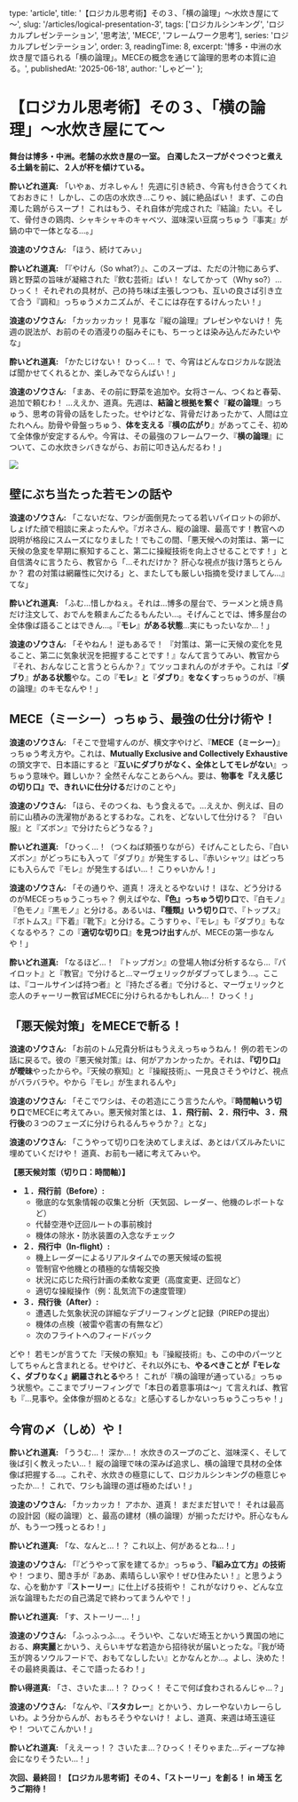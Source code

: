 
  type: 'article',
  title: '【ロジカル思考術】その３、「横の論理」～水炊き屋にて～',
  slug: '/articles/logical-presentation-3',
  tags: ['ロジカルシンキング', 'ロジカルプレゼンテーション', '思考法', 'MECE', 'フレームワーク思考'],
  series: 'ロジカルプレゼンテーション',
  order: 3,
  readingTime: 8,
  excerpt: '博多・中洲の水炊き屋で語られる「横の論理」。MECEの概念を通じて論理的思考の本質に迫る。',
  publishedAt: '2025-06-18',
  author: 'しゃどー'
};

# 【ロジカル思考術】その３、「横の論理」～水炊き屋にて～

**舞台は博多・中洲。老舗の水炊き屋の一室。**
**白濁したスープがぐつぐつと煮える土鍋を前に、２人が杯を傾けている。**

**酔いどれ道真:** 「いやぁ、ガネしゃん！ 先週に引き続き、今宵も付き合うてくれておおきに！ しかし、この店の水炊き…こりゃ、誠に絶品ばい！ まず、この白濁した鶏がらスープ！ これはもう、それ自体が完成された『結論』たい。そして、骨付きの鶏肉、シャキシャキのキャベツ、滋味深い豆腐っちゅう『事実』が鍋の中で一体となる…。」

**浪速のゾウさん:** 「ほう、続けてみぃ」

**酔いどれ道真:** 「『やけん（So what?）』、このスープは、ただの汁物にあらず、鶏と野菜の旨味が凝縮された『飲む芸術』ばい！ なしてかって（Why so?）…ひっく！ それぞれの具材が、己の持ち味ば主張しつつも、互いの良さば引き立て合う『調和』っちゅうメカニズムが、そこには存在するけんったい！」

**浪速のゾウさん:** 「カッカッカッ！ 見事な『縦の論理』プレゼンやないけ！ 先週の説法が、お前のその酒浸りの脳みそにも、ちーっとは染み込んだみたいやな」

**酔いどれ道真:** 「かたじけない！ ひっく…！ で、今宵はどんなロジカルな説法ば聞かせてくれるとか、楽しみでならんばい！」

**浪速のゾウさん:** 「まあ、その前に野菜を追加や。女将さーん、つくねと春菊、追加で頼むわ！ …ええか、道真。先週は、**結論と根拠を繋ぐ**『**縦の論理**』っちゅう、思考の背骨の話をしたった。せやけどな、背骨だけあったかて、人間は立たれへん。肋骨や骨盤っちゅう、**体を支える**『**横の広がり**』があってこそ、初めて全体像が安定するんや。今宵は、その最強のフレームワーク、『**横の論理**』について、この水炊きシバきながら、お前に叩き込んだるわ！」

<Image
  src="/images/ContentImages/ganesha_mizutaki.jpg"
  width={600}
  height={350}
/>

## 壁にぶち当たった若モンの話や

**浪速のゾウさん:** 「こないだな、ワシが面倒見たってる若いパイロットの卵が、しょげた顔で相談に来よったんや。『ガネさん、縦の論理、最高です！教官への説明が格段にスムーズになりました！でもこの間、「悪天候への対策は、第一に天候の急変を早期に察知すること、第二に操縦技術を向上させることです！」と自信満々に言うたら、教官から「…それだけか？ 肝心な視点が抜け落ちとらんか？ 君の対策は網羅性に欠ける」と、またしても厳しい指摘を受けましてん…』てな」

**酔いどれ道真:** 「ふむ…惜しかねぇ。それは…博多の屋台で、ラーメンと焼き鳥だけ注文して、おでんを頼まんごたるもんたい…。そげんことでは、博多屋台の全体像ば語ることはできん…。<Highlight>『**モレ**』**がある状態**</Highlight>…実にもったいなか…！」

**浪速のゾウさん:** 「そやねん！ 逆もあるで！ 『対策は、第一に天候の変化を見ること、第二に気象状況を把握することです！』なんて言うてみい、教官から『それ、おんなじこと言うとらんか？』てツッコまれんのがオチや。これは<Highlight>『**ダブり**』**がある状態**</Highlight>やな。この『**モレ**』**と**『**ダブり**』**をなくす**っちゅうのが、『横の論理』のキモなんや！」

## MECE（ミーシー）っちゅう、最強の仕分け術や！

**浪速のゾウさん:** 「そこで登場すんのが、横文字やけど、『**MECE（ミーシー）**』っちゅう考え方や。これは、**Mutually Exclusive and Collectively Exhaustive**の頭文字で、日本語にすると『**互いにダブりがなく、全体としてモレがない**』っちゅう意味や。難しいか？ 全然そんなことあらへん。要は、**物事を『ええ感じの切り口』で、きれいに仕分ける**だけのことや」

**浪速のゾウさん:** 「ほら、そのつくね、もう食えるで。…ええか、例えば、目の前に山積みの洗濯物があるとするわな。これを、どないして仕分ける？ 『白い服』と『ズボン』で分けたらどうなる？」

**酔いどれ道真:** 「ひっく…！（つくねば頬張りながら）そげんことしたら、『白いズボン』がどっちにも入って『ダブり』が発生するし、『赤いシャツ』はどっちにも入らんで『モレ』が発生するばい…！ こりゃいかん！」

**浪速のゾウさん:** 「その通りや、道真！ 冴えとるやないけ！ ほな、どう分けるのがMECEっちゅうこっちゃ？ 例えばやな、**『色』っちゅう切り口**で、『白モノ』『色モノ』『黒モノ』と分ける。あるいは、**『種類』いう切り口**で、『トップス』『ボトムス』『下着』『靴下』と分ける。こうすりゃ、『モレ』も『ダブり』もなくなるやろ？ この<Highlight>『**適切な切り口**』**を見つけ出す**</Highlight>んが、MECEの第一歩なんや！」

**酔いどれ道真:** 「なるほど…！ 『トップガン』の登場人物ば分析するなら…『パイロット』と『教官』で分けると…マーヴェリックがダブってしまう…。ここは、『コールサインば持つ者』と『持たざる者』で分けると、マーヴェリックと恋人のチャーリー教官ばMECEに分けられるかもしれん…！ ひっく！」

## 「悪天候対策」をMECEで斬る！

**浪速のゾウさん:** 「お前のトム兄貴分析はもうええっちゅうねん！ 例の若モンの話に戻るで。彼の『悪天候対策』は、何がアカンかったか。それは、**『切り口』が曖昧**やったからや。『天候の察知』と『操縦技術』、一見良さそうやけど、視点がバラバラや。やから『モレ』が生まれるんや」

**浪速のゾウさん:** 「そこでワシは、その若造にこう言うたんや。『**時間軸いう切り口**でMECEに考えてみぃ。悪天候対策とは、**１．飛行前、２．飛行中、３．飛行後**の３つのフェーズに分けられるんちゃうか？』とな」

**浪速のゾウさん:** 「こうやって切り口を決めてしまえば、あとはパズルみたいに埋めていくだけや！ 道真、お前も一緒に考えてみぃや。

**【悪天候対策（切り口：時間軸）】**
*   **１．飛行前（Before）:**
    *   徹底的な気象情報の収集と分析（天気図、レーダー、他機のレポートなど）
    *   代替空港や迂回ルートの事前検討
    *   機体の除氷・防氷装置の入念なチェック
*   **２．飛行中（In-flight）:**
    *   機上レーダーによるリアルタイムでの悪天候域の監視
    *   管制官や他機との積極的な情報交換
    *   状況に応じた飛行計画の柔軟な変更（高度変更、迂回など）
    *   適切な操縦操作（例：乱気流下の速度管理）
*   **３．飛行後（After）:**
    *   遭遇した気象状況の詳細なデブリーフィングと記録（PIREPの提出）
    *   機体の点検（被雷や雹害の有無など）
    *   次のフライトへのフィードバック

どや！ 若モンが言うてた『天候の察知』も『操縦技術』も、この中のパーツとしてちゃんと含まれとる。せやけど、それ以外にも、<Highlight>**やるべきことが『モレなく、ダブりなく』網羅されとる**</Highlight>やろ！ これが『横の論理が通っている』っちゅう状態や。ここまでブリーフィングで「本日の着意事項は～」て言えれば、教官も『…見事や。全体像が掴めとるな』と感心するしかないっちゅうこっちゃ！」

## 今宵の〆（しめ）や！

**酔いどれ道真:** 「ううむ…！ 深か…！ 水炊きのスープのごと、滋味深く、そして後ば引く教えったい…！ 縦の論理で味の深みば追求し、横の論理で具材の全体像ば把握する…。これぞ、水炊きの極意にして、ロジカルシンキングの極意じゃったか…！ これで、ワシも論理の道ば極めたばい！」

**浪速のゾウさん:** 「カッカッカ！ アホか、道真！ まだまだ甘いで！ それは最高の設計図（縦の論理）と、最高の建材（横の論理）が揃っただけや。肝心なもんが、もう一つ残っとるわ！」

**酔いどれ道真:** 「な、なんと…！？ これ以上、何があるとね…！」

**浪速のゾウさん:** 「『どうやって家を建てるか』っちゅう、<Highlight>**『組み立て方』の技術**</Highlight>や！ つまり、聞き手が『ああ、素晴らしい家や！ぜひ住みたい！』と思うような、心を動かす『**ストーリー**』に仕上げる技術や！ これがなけりゃ、どんな立派な論理もただの自己満足で終わってまうんやで！」

**酔いどれ道真:** 「す、ストーリー…！」

**浪速のゾウさん:** 「ふっふっふ…。そういや、こないだ埼玉とかいう異国の地におる、**麻実麗**とかいう、えらいキザな若造から招待状が届いとったな。『我が埼玉が誇るソウルフードで、おもてなししたい』とかなんとか…。よし、決めた！ その最終奥義は、そこで語ったるわ！」

**酔い得道真:** 「さ、さいたま…！？ ひっく！ そこで何ば食わされるんじゃ…？」

**浪速のゾウさん:** 「なんや、『**スタカレー**』とかいう、カレーやないカレーらしいわ。よう分からんが、おもろそうやないけ！ よし、道真、来週は埼玉遠征や！ ついてこんかい！」

**酔いどれ道真:** 「ええーっ！？ さいたま…？ひっく！そりゃまた…ディープな神会になりそうたい…！」

**次回、最終回！【ロジカル思考術】その４、「ストーリー」を創る！ in 埼玉**
**乞うご期待！**

